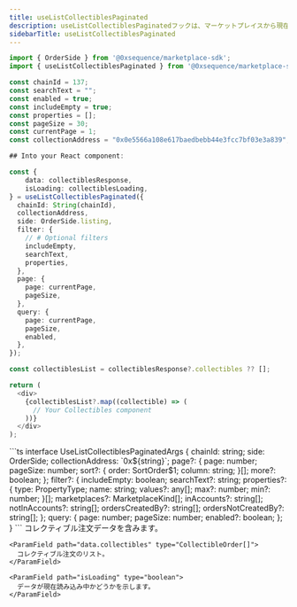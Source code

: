 ```yaml
---
title: useListCollectiblesPaginated
description: useListCollectiblesPaginatedフックは、マーケットプレイスから現在の出品やオファーを効率的に取得・管理します。コレクション内でページ分割されたNFTを表示するのに最適です。
sidebarTitle: useListCollectiblesPaginated
---
```


```ts
import { OrderSide } from '@0xsequence/marketplace-sdk';
import { useListCollectiblesPaginated } from '@0xsequence/marketplace-sdk/react';

const chainId = 137;
const searchText = "";
const enabled = true;
const includeEmpty = true;
const properties = [];
const pageSize = 30;
const currentPage = 1;
const collectionAddress = "0x0e5566a108e617baedbebb44e3fcc7bf03e3a839";

## Into your React component:

const {
    data: collectiblesResponse,
    isLoading: collectiblesLoading,
} = useListCollectiblesPaginated({
  chainId: String(chainId),
  collectionAddress,
  side: OrderSide.listing,
  filter: {
    // # Optional filters
    includeEmpty,
    searchText,
    properties,
  },
  page: {
    page: currentPage,
    pageSize,
  },
  query: {
    page: currentPage,
    pageSize,
    enabled,
  },
});

const collectiblesList = collectiblesResponse?.collectibles ?? [];

return (
  <div>
    {collectiblesList?.map((collectible) => (
      // Your Collectibles component
    ))}
  </div>
);
```

<ResponseField name="useListCollectiblesPaginated details">
  <ResponseField name="* params" />

  <Expandable>
    ```ts
    interface UseListCollectiblesPaginatedArgs {
      chainId: string;
      side: OrderSide;
      collectionAddress: `0x${string}`;
      page?: {
        page: number;
        pageSize: number;
        sort?: {
          order: SortOrder$1;
          column: string;
        }[];
        more?: boolean;
      };
      filter?: {
        includeEmpty: boolean;
        searchText?: string;
        properties?: {
          type: PropertyType;
          name: string;
          values?: any[];
          max?: number;
          min?: number;
        }[];
        marketplaces?: MarketplaceKind[];
        inAccounts?: string[];
        notInAccounts?: string[];
        ordersCreatedBy?: string[];
        ordersNotCreatedBy?: string[];
      };
      query: {
        page: number;
        pageSize: number;
        enabled?: boolean;
      };
    }
    ```
  </Expandable>

  <ResponseField name="* return properties" />

  <Expandable>
    <ParamField path="data" type="ListCollectiblesReturn">
      コレクティブル注文データを含みます。
    </ParamField>

    <ParamField path="data.collectibles" type="CollectibleOrder[]">
      コレクティブル注文のリスト。
    </ParamField>

    <ParamField path="isLoading" type="boolean">
      データが現在読み込み中かどうかを示します。
    </ParamField>
  </Expandable>
</ResponseField>